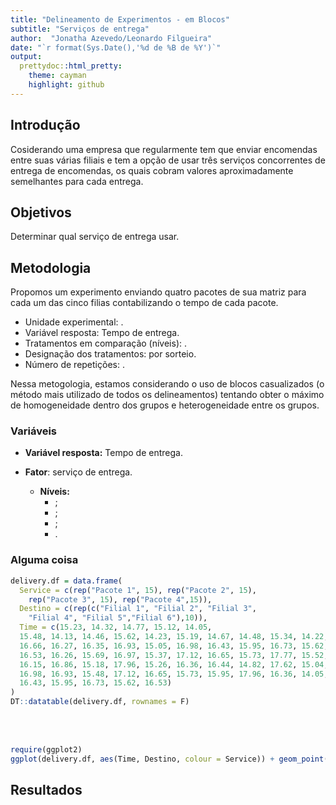 ```yaml
---
title: "Delineamento de Experimentos - em Blocos"
subtitle: "Serviços de entrega"
author:  "Jonatha Azevedo/Leonardo Filgueira"
date: "`r format(Sys.Date(),'%d de %B de %Y')`"
output:
  prettydoc::html_pretty:
    theme: cayman
    highlight: github
---
```


## Introdução

Cosiderando uma empresa que regularmente tem que enviar encomendas entre suas várias filiais e tem a opção de usar três serviços concorrentes de entrega de encomendas, os quais cobram valores aproximadamente semelhantes para cada entrega. 

## Objetivos
  
  Determinar qual serviço de entrega usar.


## Metodologia 

Propomos um experimento enviando quatro pacotes de sua matriz para cada um das cinco filias contabilizando o tempo de cada pacote. 

  - Unidade experimental: .
  - Variável resposta: Tempo de entrega.
  - Tratamentos em comparação (níveis): .
  - Designação dos tratamentos: por sorteio.
  - Número de repetições: .

Nessa metogologia, estamos considerando o uso de blocos casualizados (o método mais utilizado de todos os delineamentos) tentando obter o máximo de homogeneidade dentro dos grupos e heterogeneidade entre os grupos.


### Variáveis

- **Variável resposta:** Tempo de entrega.

- **Fator**: serviço de entrega.
    - **Níveis:**
        - ;
        - ;
        - ;
        - .

### Alguma coisa



```r
delivery.df = data.frame(
  Service = c(rep("Pacote 1", 15), rep("Pacote 2", 15),
    rep("Pacote 3", 15), rep("Pacote 4",15)),
  Destino = c(rep(c("Filial 1", "Filial 2", "Filial 3",
    "Filial 4", "Filial 5","Filial 6"),10)),
  Time = c(15.23, 14.32, 14.77, 15.12, 14.05,
  15.48, 14.13, 14.46, 15.62, 14.23, 15.19, 14.67, 14.48, 15.34, 14.22,
  16.66, 16.27, 16.35, 16.93, 15.05, 16.98, 16.43, 15.95, 16.73, 15.62,
  16.53, 16.26, 15.69, 16.97, 15.37, 17.12, 16.65, 15.73, 17.77, 15.52,
  16.15, 16.86, 15.18, 17.96, 15.26, 16.36, 16.44, 14.82, 17.62, 15.04,
  16.98, 16.93, 15.48, 17.12, 16.65, 15.73, 15.95, 17.96, 16.36, 14.05,
  16.43, 15.95, 16.73, 15.62, 16.53)
)
DT::datatable(delivery.df, rownames = F)
```
<br><br>



```r
require(ggplot2)
ggplot(delivery.df, aes(Time, Destino, colour = Service)) + geom_point()
```




## Resultados

```r


  
```


